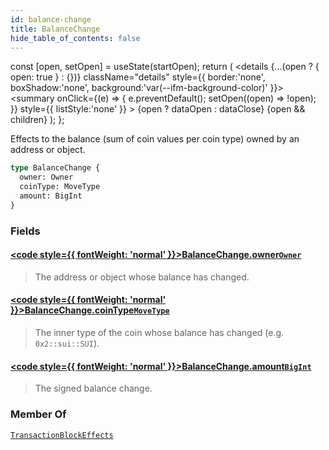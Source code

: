 ```yaml
---
id: balance-change
title: BalanceChange
hide_table_of_contents: false
---
```









  const [open, setOpen] = useState(startOpen);
  return (
    <details {...(open ? { open: true } : {})} className="details" style={{ border:'none', boxShadow:'none', background:'var(--ifm-background-color)' }}>
      <summary
        onClick={(e) => {
          e.preventDefault();
          setOpen((open) => !open);
        }}
        style={{ listStyle:'none' }}
      >
      {open ? dataOpen : dataClose}
      </summary>
      {open && children}
    </details>
  );
};








Effects to the balance (sum of coin values per coin type) owned by an address or object.


```graphql
type BalanceChange {
  owner: Owner
  coinType: MoveType
  amount: BigInt
}
```




### Fields

#### [<code style={{ fontWeight: 'normal' }}>BalanceChange.<b>owner</b></code>](#)<Bullet />[`Owner`](/references/sui-api/graphql/reference/objects/owner) <Badge class="badge badge--secondary" text="object"/> 
> 
> 
> The address or object whose balance has changed.
> 

#### [<code style={{ fontWeight: 'normal' }}>BalanceChange.<b>coinType</b></code>](#)<Bullet />[`MoveType`](/references/sui-api/graphql/reference/objects/move-type) <Badge class="badge badge--secondary" text="object"/> 
> 
> 
> The inner type of the coin whose balance has changed (e.g. `0x2::sui::SUI`).
> 

#### [<code style={{ fontWeight: 'normal' }}>BalanceChange.<b>amount</b></code>](#)<Bullet />[`BigInt`](/references/sui-api/graphql/reference/scalars/big-int) <Badge class="badge badge--secondary" text="scalar"/> 
> 
> 
> The signed balance change.
> 



### Member Of

[`TransactionBlockEffects`](/references/sui-api/graphql/reference/objects/transaction-block-effects)  <Badge class="badge badge--secondary" text="object"/>

